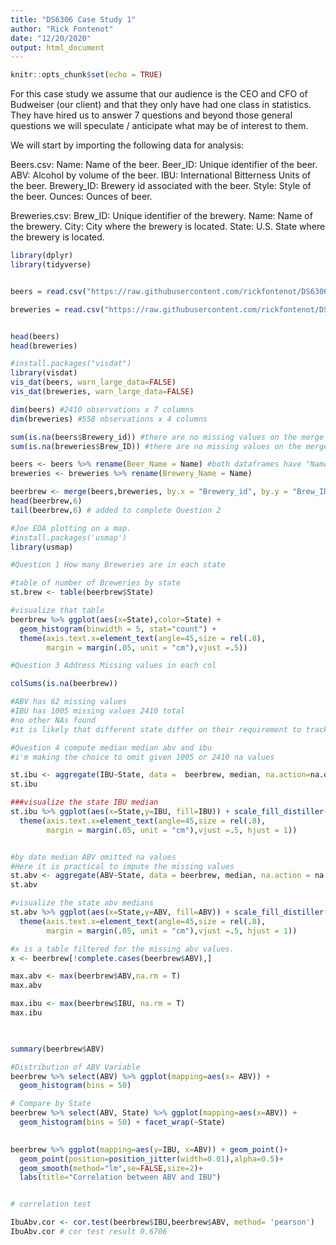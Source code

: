 ```yaml
---
title: "DS6306 Case Study 1"
author: "Rick Fontenot"
date: "12/20/2020"
output: html_document
---
```


```r
knitr::opts_chunk$set(echo = TRUE)
```

For this case study we assume that our audience is the CEO and CFO of Budweiser (our client) and that they only have had one class in statistics. They have hired us to answer 7 questions and beyond those general questions we will speculate / anticipate what may be of interest to them.

We will start by importing the following data for analysis:

Beers.csv:
Name: Name of the beer.
Beer_ID: Unique identifier of the beer.
ABV: Alcohol by volume of the beer.
IBU: International Bitterness Units of the beer.
Brewery_ID: Brewery id associated with the beer.
Style: Style of the beer.
Ounces: Ounces of beer.

Breweries.csv:
Brew_ID: Unique identifier of the brewery.
Name: Name of the brewery.
City: City where the brewery is located.
State: U.S. State where the brewery is located.

```r
library(dplyr)
library(tidyverse)


beers = read.csv("https://raw.githubusercontent.com/rickfontenot/DS6306_Study1/main/Beers.csv", header = TRUE)

breweries = read.csv("https://raw.githubusercontent.com/rickfontenot/DS6306_Study1/main/Breweries.csv", header = TRUE)


head(beers)
head(breweries)

#install.packages("visdat")
library(visdat)
vis_dat(beers, warn_large_data=FALSE)
vis_dat(breweries, warn_large_data=FALSE)

dim(beers) #2410 observations x 7 columns
dim(breweries) #558 observations x 4 columns

sum(is.na(beers$Brewery_id)) #there are no missing values on the merge var
sum(is.na(breweries$Brew_ID)) #there are no missing values on the merge var

beers <- beers %>% rename(Beer_Name = Name) #both dataframes have "Name"
breweries <- breweries %>% rename(Brewery_Name = Name)

beerbrew <- merge(beers,breweries, by.x = "Brewery_id", by.y = "Brew_ID")
head(beerbrew,6)
tail(beerbrew,6) # added to complete Question 2 
```


```r
#Joe EDA plotting on a map. 
#install.packages('usmap')
library(usmap)
```


```r
#Question 1 How many Breweries are in each state

#table of number of Breweries by state
st.brew <- table(beerbrew$State)

#visualize that table
beerbrew %>% ggplot(aes(x=State),color=State) + 
  geom_histogram(binwidth = 5, stat="count") +
  theme(axis.text.x=element_text(angle=45,size = rel(.8), 
        margin = margin(.05, unit = "cm"),vjust =.5))
```


```r
#Question 3 Address Missing values in each col

colSums(is.na(beerbrew))

#ABV has 62 missing values
#IBU has 1005 missing values 2410 total 
#no other NAs found
#it is likely that different state differ on their requirement to track IBU and ABV to operate within that state.
```


```r
#Question 4 compute median median abv and ibu
#i'm making the choice to omit given 1005 or 2410 na values

st.ibu <- aggregate(IBU~State, data =  beerbrew, median, na.action=na.omit)
st.ibu

###visualize the state IBU median
st.ibu %>% ggplot(aes(x=State,y=IBU, fill=IBU)) + scale_fill_distiller(palette='Spectral') + geom_bar(stat = "identity") +
  theme(axis.text.x=element_text(angle=45,size = rel(.8), 
        margin = margin(.05, unit = "cm"),vjust =.5, hjust = 1))


#by date median ABV omitted na values
#Here it is practical to impute the missing values
st.abv <- aggregate(ABV~State, data = beerbrew, median, na.action = na.omit)
st.abv

#visualize the state abv medians
st.abv %>% ggplot(aes(x=State,y=ABV, fill=ABV)) + scale_fill_distiller(palette='Spectral') + geom_bar(stat = "identity") +
  theme(axis.text.x=element_text(angle=45,size = rel(.8), 
        margin = margin(.05, unit = "cm"),vjust =.5, hjust = 1))

#x is a table filtered for the missing abv values.
x <- beerbrew[!complete.cases(beerbrew$ABV),]

```
```r

max.abv <- max(beerbrew$ABV,na.rm = T)
max.abv

max.ibu <- max(beerbrew$IBU, na.rm = T)
max.ibu

 

```

```r


summary(beerbrew$ABV)

#Distribution of ABV Variable 
beerbrew %>% select(ABV) %>% ggplot(mapping=aes(x= ABV)) +
  geom_histogram(bins = 50) 

# Compare by State 
beerbrew %>% select(ABV, State) %>% ggplot(mapping=aes(x=ABV)) +
  geom_histogram(bins = 50) + facet_wrap(~State)
  

```

```r

beerbrew %>% ggplot(mapping=aes(y=IBU, x=ABV)) + geom_point()+
  geom_point(position=position_jitter(width=0.01),alpha=0.5)+
  geom_smooth(method="lm",se=FALSE,size=2)+
  labs(title="Correlation between ABV and IBU")


# correlation test

IbuAbv.cor <- cor.test(beerbrew$IBU,beerbrew$ABV, method= 'pearson')
IbuAbv.cor # cor test result 0.6706

```
